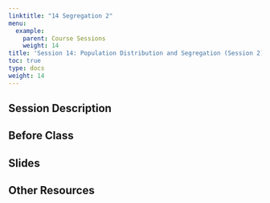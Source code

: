```yaml
---
linktitle: "14 Segregation 2"
menu:
  example:
    parent: Course Sessions
    weight: 14
title: 'Session 14: Population Distribution and Segregation (Session 2)'
toc: true
type: docs
weight: 14
---
```


## Session Description

## Before Class

## Slides

## Other Resources
